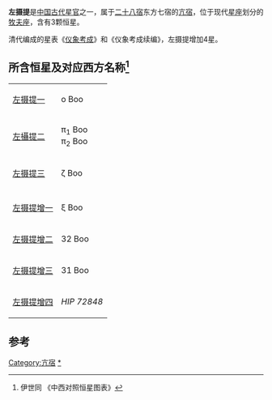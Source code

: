 '''左摄提'''是[[中国|中国]][[古代|古代]][[星官|星官]]之一，属于[[二十八宿|二十八宿]]东方七宿的[[亢宿|亢宿]]，位于现代[[星座|星座]]划分的[[牧夫座|牧夫座]]，含有3颗恒星。

清代编成的星表《[[仪象考成|仪象考成]]》和《仪象考成续编》，左摄提增加4星。

==所含恒星及对应西方名称<ref>伊世同 《中西对照恒星图表》</ref>==
{| class="wikitable" align="center" style="text-align:center; width:60%"
|-
|[[左摄提一|左摄提一]] || ο Boo
|-
|[[左攝提二|左攝提二]] || π<sub>1</sub> Boo<br>π<sub>2</sub> Boo
|-
|[[左摄提三|左摄提三]] || ζ Boo
|-
|
|-
|[[左摄提增一|左摄提增一]] || ξ Boo
|-
|[[左摄提增二|左摄提增二]] || 32 Boo
|-
|[[左摄提增三|左摄提增三]] || 31 Boo
|-
|[[左摄提增四|左摄提增四]] ||  ''HIP 72848''
|}

==参考==
{{reflist}}
{{中国古代星官-东方}}
[[Category:亢宿|Category:亢宿]]
[[Category:左摄提_(星官)|*]]